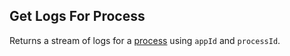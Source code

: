 
## Get Logs For Process

<OperationInfo method='get' path='/logs/v1/{appId}/process/{processId}' />

Returns a stream of logs for a [process](https://hathora.dev/docs/concepts/hathora-entities#process) using `appId` and `processId`.

